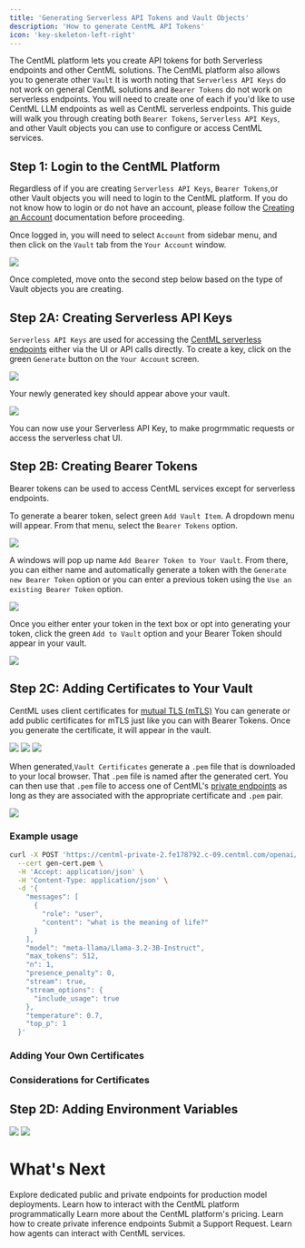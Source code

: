 ```yaml
---
title: 'Generating Serverless API Tokens and Vault Objects'
description: 'How to generate CentML API Tokens'
icon: 'key-skeleton-left-right'
---
```


The CentML platform lets you create API tokens for both Serverless endpoints and other CentML solutions. The CentML platform also allows you to generate other `Vault`
It is worth noting that `Serverless API Keys` do not work on general CentML solutions and `Bearer Tokens` do not work on serverless endpoints.
You will need to create one of each if you'd like to use CentML LLM endpoints as well as CentML serverless endpoints. 
This guide will walk you through creating both `Bearer Tokens`, `Serverless API Keys`, and other Vault objects you can use to configure or access CentML services.

## Step 1: Login to the CentML Platform
Regardless of if you are creating `Serverless API Keys`, `Bearer Tokens`,or other Vault objects you will need to login to the CentML platform. If you do not know how to login or do not have an account, please follow the [Creating an Account](/resources/account_creation) documentation before proceeding. 

Once logged in, you will need to select `Account` from sidebar menu, and then click on the `Vault` tab from the `Your Account` window. 

<Frame>
    <img src="/images/vault.png" style={{ borderRadius: '0.5rem' }} />
</Frame>


Once completed, move onto the second step below based on the type of Vault objects you are creating. 

## Step 2A: Creating Serverless API Keys
`Serverless API Keys` are used for accessing the [CentML serverless endpoints](/apps/serverless) either via the UI or API calls directly.
To create a key, click on the green `Generate` button on the `Your Account` screen.  

<Frame>
    <img src="/images/generate.png" style={{ borderRadius: '0.5rem' }} />
</Frame>


Your newly generated key should appear above your vault.

<Frame>
    <img src="/images/.png" style={{ borderRadius: '0.5rem' }} />
</Frame>


You can now use your Serverless API Key, to make progrmmatic requests or access the serverless chat UI.  




## Step 2B: Creating Bearer Tokens

Bearer tokens can be used to access CentML services except for serverless endpoints. 

To generate a bearer token, select green `Add Vault Item`. A dropdown menu will appear. From that menu, select the `Bearer Tokens` option.


<Frame>
    <img src="/images/vault-bearer-tokens.png" style={{ borderRadius: '0.5rem' }} />
</Frame>

A windows will pop up name `Add Bearer Token to Your Vault`. From there, you can either name and automatically generate a token with the `Generate new Bearer Token` option or you can enter a previous token using the `Use an existing Bearer Token` option.

<Frame>
    <img src="/images/add-bearer-token.png" style={{ borderRadius: '0.5rem' }} />
</Frame>

Once you either enter your token in the text box or opt into generating your token, click the green `Add to Vault` option and your Bearer Token should appear in your vault.

<Frame>
    <img src="/images/added-bearer-token.png" style={{ borderRadius: '0.5rem' }} />
</Frame>




## Step 2C: Adding Certificates to Your Vault 
CentML uses client certificates for [mutual TLS (mTLS)](https://www.cloudflare.com/learning/access-management/what-is-mutual-tls/)
You can generate or add public certificates for mTLS just like you can with Bearer Tokens. Once you generate the certificate, it will appear in the vault. 

<Frame>
    <img src="/images/add-certificates.png" style={{ borderRadius: '0.5rem' }} />
</Frame>

<Frame>
    <img src="/images/gen-cert.png" style={{ borderRadius: '0.5rem' }} />
</Frame>

<Frame>
    <img src="/images/added-certificate.png" style={{ borderRadius: '0.5rem' }} />
</Frame>

When generated,`Vault Certificates` generate a `.pem` file that is downloaded to your local browser.  That `.pem` file is named after the generated cert.  You can then use that `.pem` file to access one of CentML's [private endpoints](/resources/private) as long as they are associated with the appropriate certificate and `.pem` pair.


<Frame>
    <img src="/images/downloaded-pem.png" style={{ borderRadius: '0.5rem' }} />
</Frame>


### Example usage

```bash
curl -X POST 'https://centml-private-2.fe178792.c-09.centml.com/openai/v1/chat/completions' \
  --cert gen-cert.pem \
  -H 'Accept: application/json' \
  -H 'Content-Type: application/json' \
  -d '{
    "messages": [
      {
        "role": "user",
        "content": "what is the meaning of life?"
      }
    ],
    "model": "meta-llama/Llama-3.2-3B-Instruct",
    "max_tokens": 512,
    "n": 1,
    "presence_penalty": 0,
    "stream": true,
    "stream_options": {
      "include_usage": true
    },
    "temperature": 0.7,
    "top_p": 1
  }'

```

### Adding Your Own Certificates




### Considerations for Certificates


## Step 2D: Adding Environment Variables


<Frame>
    <img src="/images/add-env.png" style={{ borderRadius: '0.5rem' }} />
</Frame>

<Frame>
    <img src="/images/env-vault.png" style={{ borderRadius: '0.5rem' }} />
</Frame>

 


# What's Next

<CardGroup cols={2}>
  <Card
    title="LLM Serving"
    icon="messages"
    href="/apps/llm"
  >
    Explore dedicated public and private endpoints for production model deployments.
 </Card>
  <Card
    title="Clients"
    icon="terminal"
    href="/clients/setup"
  >
    Learn how to interact with the CentML platform programmatically
  </Card>
  <Card
    title="Resources and Pricing"
    icon="coins"
    href="/resources/pricing"
  >
    Learn more about the CentML platform's pricing.
  </Card>
  <Card
    title="Private Inference Endpoints"
    icon="lock"
    href="/resources/private"
  >
Learn how to create private inference endpoints
 </Card>
  <Card
    title="Submit a Support Request"
    icon="headset"
    href="/resources/requesting_support"
  >
    Submit a Support Request.
 </Card>
  <Card
    title="Agents on CentML"
    icon="user-secret"
    href="/resources/json_and_tool"
  >
    Learn how agents can interact with CentML services.
  </Card>
</CardGroup>






